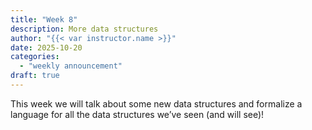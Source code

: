 ```yaml
---
title: "Week 8"
description: More data structures
author: "{{< var instructor.name >}}"
date: 2025-10-20
categories:
  - "weekly announcement"
draft: true
---
```


This week we will talk about some new data structures and formalize a language for all the data structures we've seen (and will see)!
